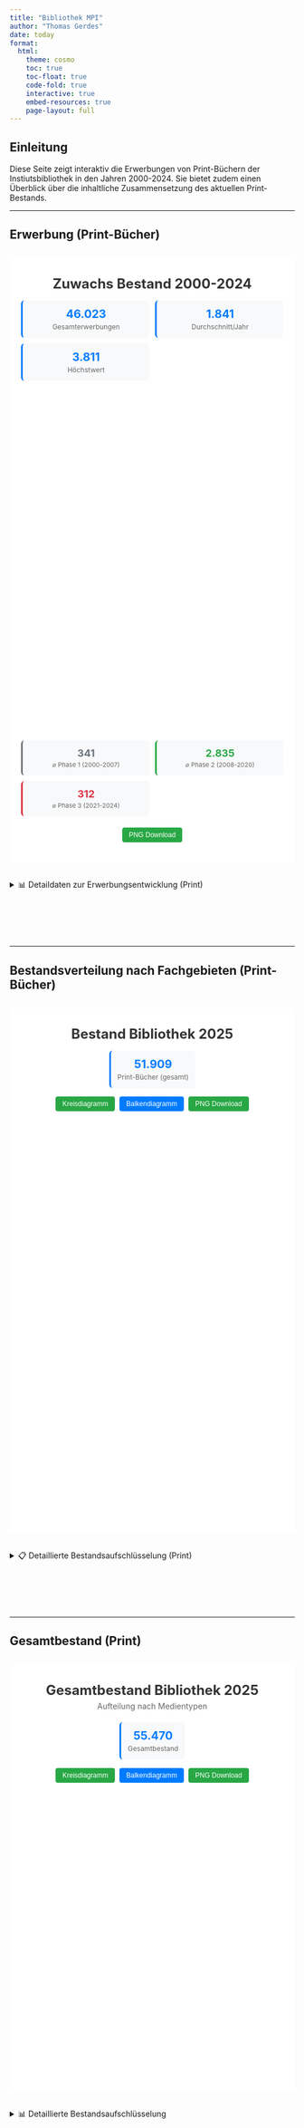 ---
title: "Bibliothek MPI"
author: "Thomas Gerdes"
date: today
format:
  html:
    theme: cosmo
    toc: true
    toc-float: true
    code-fold: true
    interactive: true
    embed-resources: true
    page-layout: full
---

## Einleitung

Diese Seite zeigt interaktiv die Erwerbungen von Print-Büchern der Instiutsbibliothek in den Jahren 2000-2024. Sie bietet zudem einen Überblick über die inhaltliche Zusammensetzung des aktuellen Print-Bestands.

---

## Erwerbung (Print-Bücher)

```{=html}
<script src="https://cdnjs.cloudflare.com/ajax/libs/Chart.js/3.9.1/chart.min.js"></script>

<style>
.quarto-container {
  max-width: 1400px !important;
}
body {
  margin: 0 20px;
}
</style>

<div style="background: white; padding: 20px; margin: 30px 0;">
  
  <h1 style="color: #333; text-align: center; margin: 10px 0 5px 0; font-size: 24px;">Zuwachs Bestand 2000-2024</h1>
  
  <div style="display: grid; grid-template-columns: repeat(auto-fit, minmax(180px, 1fr)); gap: 10px; margin: 15px 0;">
    <div style="background: #f8f9fa; padding: 12px; border-radius: 6px; text-align: center; border-left: 3px solid #007bff;">
      <div style="font-size: 20px; font-weight: bold; color: #007bff;" id="totalAcquisitions">46.023</div>
      <div style="font-size: 12px; color: #666; margin-top: 3px;">Gesamterwerbungen</div>
    </div>
    <div style="background: #f8f9fa; padding: 12px; border-radius: 6px; text-align: center; border-left: 3px solid #007bff;">
      <div style="font-size: 20px; font-weight: bold; color: #007bff;">1.841</div>
      <div style="font-size: 12px; color: #666; margin-top: 3px;">Durchschnitt/Jahr</div>
    </div>
    <div style="background: #f8f9fa; padding: 12px; border-radius: 6px; text-align: center; border-left: 3px solid #007bff;">
      <div style="font-size: 20px; font-weight: bold; color: #007bff;">3.811</div>
      <div style="font-size: 12px; color: #666; margin-top: 3px;">Höchstwert</div>
    </div>
  </div>

  <div style="position: relative; height: 600px; margin: 10px 0;">
    <canvas id="acquisitionsChart"></canvas>
  </div>
  
  <div style="display: grid; grid-template-columns: repeat(auto-fit, minmax(200px, 1fr)); gap: 10px; margin: 20px 0;">
    <div style="background: #f8f9fa; padding: 12px; border-radius: 6px; text-align: center; border-left: 3px solid #6c757d;">
      <div style="font-size: 18px; font-weight: bold; color: #6c757d;">341</div>
      <div style="font-size: 11px; color: #666; margin-top: 3px;">⌀ Phase 1 (2000-2007)</div>
    </div>
    <div style="background: #f8f9fa; padding: 12px; border-radius: 6px; text-align: center; border-left: 3px solid #28a745;">
      <div style="font-size: 18px; font-weight: bold; color: #28a745;">2.835</div>
      <div style="font-size: 11px; color: #666; margin-top: 3px;">⌀ Phase 2 (2008-2020)</div>
    </div>
    <div style="background: #f8f9fa; padding: 12px; border-radius: 6px; text-align: center; border-left: 3px solid #dc3545;">
      <div style="font-size: 18px; font-weight: bold; color: #dc3545;">312</div>
      <div style="font-size: 11px; color: #666; margin-top: 3px;">⌀ Phase 3 (2021-2024)</div>
    </div>
  </div>

  <div style="margin: 15px 0; display: flex; gap: 8px; justify-content: center;">
    <button onclick="downloadChart1()" style="padding: 6px 12px; border: none; border-radius: 4px; background: #28a745; color: white; cursor: pointer; font-size: 12px;">PNG Download</button>
  </div>
</div>

<script>
const acquisitionData = [
  { year: 2000, value: 328 }, { year: 2001, value: 381 }, { year: 2002, value: 296 },
  { year: 2003, value: 207 }, { year: 2004, value: 433 }, { year: 2005, value: 354 },
  { year: 2006, value: 222 }, { year: 2007, value: 504 }, { year: 2008, value: 2106 },
  { year: 2009, value: 3114 }, { year: 2010, value: 3742 }, { year: 2011, value: 3568 },
  { year: 2012, value: 1880 }, { year: 2013, value: 2655 }, { year: 2014, value: 2802 },
  { year: 2015, value: 2580 }, { year: 2016, value: 2928 }, { year: 2017, value: 3042 },
  { year: 2018, value: 3811 }, { year: 2019, value: 2471 }, { year: 2020, value: 2153 },
  { year: 2021, value: 674 }, { year: 2022, value: 176 }, { year: 2023, value: 189 }, { year: 2024, value: 209 }
];

let chart1;

function initChart1() {
  const ctx = document.getElementById('acquisitionsChart').getContext('2d');
  
  if (chart1) {
    chart1.destroy();
  }

  const phase1Data = acquisitionData.filter(d => d.year >= 2000 && d.year <= 2007);
  const phase2Data = acquisitionData.filter(d => d.year >= 2008 && d.year <= 2020);
  const phase3Data = acquisitionData.filter(d => d.year >= 2021 && d.year <= 2024);

  const config = {
    type: 'line',
    data: {
      labels: acquisitionData.map(d => d.year),
      datasets: [
        {
          label: 'MPI Geschichte (2000-2007): saturierte Bibliothek',
          data: acquisitionData.map(d => phase1Data.find(p => p.year === d.year)?.value || null),
          borderColor: '#6c757d',
          backgroundColor: '#6c757d',
          borderWidth: 2,
          pointRadius: 3,
          spanGaps: false
        },
        {
          label: 'MPI Diversity (2008-2020): Bibliothek im Aufbau',
          data: acquisitionData.map(d => phase2Data.find(p => p.year === d.year)?.value || null),
          borderColor: '#28a745',
          backgroundColor: '#28a745',
          borderWidth: 2,
          pointRadius: 3,
          spanGaps: false
        },
        {
          label: 'MPI Diversity (2021-2024): saturiert & nur 1 Abteilung',
          data: acquisitionData.map(d => phase3Data.find(p => p.year === d.year)?.value || null),
          borderColor: '#dc3545',
          backgroundColor: '#dc3545',
          borderWidth: 2,
          pointRadius: 3,
          spanGaps: false
        }
      ]
    },
    options: {
      responsive: true,
      maintainAspectRatio: false,
      scales: {
        x: {
          title: {
            display: true,
            text: 'Jahr',
            font: { size: 12 }
          },
          ticks: { font: { size: 10 } }
        },
        y: {
          title: {
            display: true,
            text: 'Anzahl Erwerbungen',
            font: { size: 12 }
          },
          beginAtZero: true,
          ticks: { font: { size: 10 } }
        }
      },
      plugins: {
        legend: {
          display: true,
          position: 'bottom',
          labels: {
            boxWidth: 15,
            padding: 10,
            font: { size: 10 },
            usePointStyle: true
          }
        }
      },
      interaction: {
        intersect: false,
        mode: 'index'
      }
    }
  };

  chart1 = new Chart(ctx, config);
}

function downloadChart1() {
  const link = document.createElement('a');
  link.download = 'erwerbungen_2000-2024.png';
  link.href = chart1.toBase64Image();
  link.click();
}

// Initialize
window.addEventListener('load', function() {
  initChart1();
});
</script>
```

<details>
<summary>📊 Detaildaten zur Erwerbungsentwicklung (Print)</summary>
<div class="details-content">

| Jahr | Erwerbungen | Jahr | Erwerbungen | Jahr | Erwerbungen |
|------|-------------|------|-------------|------|-------------|
| 2000 | 328 | 2009 | 3.114 | 2018 | 3.811 |
| 2001 | 381 | 2010 | 3.742 | 2019 | 2.471 |
| 2002 | 296 | 2011 | 3.568 | 2020 | 2.153 |
| 2003 | 207 | 2012 | 1.880 | 2021 | 674 |
| 2004 | 433 | 2013 | 2.655 | 2022 | 176 |
| 2005 | 354 | 2014 | 2.802 | 2023 | 189 |
| 2006 | 222 | 2015 | 2.580 | 2024 | 209 |
| 2007 | 504 | 2016 | 2.928 | | |
| 2008 | 2.106 | 2017 | 3.042 | | |

**Phasen-Durchschnitte:**
- Phase 1 (2000-2007): 341 Erwerbungen/Jahr
- Phase 2 (2008-2020): 2.835 Erwerbungen/Jahr  
- Phase 3 (2021-2024): 312 Erwerbungen/Jahr

</div>
</details>

<div style="height: 80px;"></div>

---

## Bestandsverteilung nach Fachgebieten (Print-Bücher)

```{=html}
<div style="background: white; padding: 20px; margin: 30px 0;">
  
  <h1 style="color: #333; text-align: center; margin: 10px 0 5px 0; font-size: 24px;">Bestand Bibliothek 2025</h1>
  
  <div style="display: flex; justify-content: center; margin: 15px 0;">
    <div style="background: #f8f9fa; padding: 12px; border-radius: 6px; text-align: center; border-left: 3px solid #007bff;">
      <div style="font-size: 20px; font-weight: bold; color: #007bff;" id="totalBooks2">51.909</div>
      <div style="font-size: 12px; color: #666; margin-top: 3px;">Print-Bücher (gesamt)</div>
    </div>
  </div>

  <div style="margin: 15px 0; display: flex; gap: 8px; justify-content: center;">
    <button id="pieBtn" onclick="changeChartType2('pie')" style="padding: 6px 12px; border: none; border-radius: 4px; background: #28a745; color: white; cursor: pointer; font-size: 12px;">Kreisdiagramm</button>
    <button id="barBtn" onclick="changeChartType2('bar')" style="padding: 6px 12px; border: none; border-radius: 4px; background: #007bff; color: white; cursor: pointer; font-size: 12px;">Balkendiagramm</button>
    <button onclick="downloadChart2()" style="padding: 6px 12px; border: none; border-radius: 4px; background: #28a745; color: white; cursor: pointer; font-size: 12px;">PNG Download</button>
  </div>

  <div style="position: relative; height: 700px; margin: 10px 0;">
    <canvas id="subjectChart"></canvas>
  </div>
</div>

<script>
const subjectData = [
  { signature: 'LA-LC', name: 'Sozial- und Kulturanthropologie & empirische Kulturwissenschaft', count: 22812 },
  { signature: 'LD-LZ', name: 'Archäologie, Musik und Kunst', count: 82 },
  { signature: 'MN-MS', name: 'Soziologie', count: 5114 },
  { signature: 'B', name: 'Religion', count: 4764 },
  { signature: 'C', name: 'Philosophie', count: 3463 },
  { signature: 'N', name: 'Geschichte', count: 2328 },
  { signature: 'R', name: 'Geografie', count: 1902 },
  { signature: 'P', name: 'Recht', count: 1873 },
  { signature: 'Ref', name: 'Referenz', count: 1844 },
  { signature: 'MA-ML', name: 'Politologie', count: 2453 },
  { signature: 'MT-MZ', name: 'Gesundheit und Militär', count: 4 },
  { signature: 'A', name: 'Allgemeines', count: 538 },
  { signature: 'Q', name: 'Wirtschaftswissenschaften', count: 471 },
  { signature: 'E', name: 'Allgemeine Sprachwissenschaft', count: 222 },
  { signature: 'G', name: 'Germanistik', count: 98 },
  { signature: 'H', name: 'Anglistik', count: 79 },
  { signature: 'I', name: 'Romanistik', count: 37 },
  { signature: 'F', name: 'Klassische Philologie', count: 23 },
  { signature: 'D', name: 'Pädagogik', count: 22 },
  { signature: 'Z', name: 'Sonstiges', count: 18 },
  { signature: 'W', name: 'Biologie', count: 10 }
];

const totalBooks = subjectData.reduce((sum, item) => sum + item.count, 0);
let chart2;
let currentChartType2 = 'pie';

const colors = [
  '#007bff', '#28a745', '#dc3545', '#ffc107', '#17a2b8', 
  '#6f42c1', '#fd7e14', '#20c997', '#6c757d', '#e83e8c',
  '#007bff80', '#28a74580', '#dc354580', '#ffc10780', '#17a2b880',
  '#6f42c180', '#fd7e1480', '#20c99780', '#007bff40', '#28a74540', '#dc354540'
];

function initChart2(type = 'pie') {
  const ctx = document.getElementById('subjectChart').getContext('2d');
  
  if (chart2) {
    chart2.destroy();
  }

  currentChartType2 = type;
  updateActiveButton2();

  // Für Balkendiagramm: sortiere nach Bestandsgröße (groß zu klein)
  let dataToUse = subjectData;
  let colorsToUse = colors;
  
  if (type === 'bar') {
    // Erstelle Index-Mapping für ursprüngliche Reihenfolge
    const indexMapping = {};
    subjectData.forEach((item, index) => {
      indexMapping[`${item.signature}-${item.name}`] = index;
    });
    
    // Sortiere Daten nach count (absteigend)
    dataToUse = [...subjectData].sort((a, b) => b.count - a.count);
    
    // Sortiere Farben entsprechend der neuen Reihenfolge
    colorsToUse = dataToUse.map(item => {
      const originalIndex = indexMapping[`${item.signature}-${item.name}`];
      return colors[originalIndex];
    });
  }

  const config = {
    type: type,
    data: {
      labels: dataToUse.map(d => `${d.signature} - ${d.name}`),
      datasets: [{
        label: 'Anzahl Bücher',
        data: dataToUse.map(d => d.count),
        backgroundColor: colorsToUse,
        borderColor: colorsToUse.map(color => color.replace('80', '').replace('40', '')),
        borderWidth: 1
      }]
    },
    options: {
      responsive: true,
      maintainAspectRatio: false,
      layout: {
        padding: {
          bottom: type === 'bar' ? 60 : 20,
          left: 10,
          right: 10,
          top: 10
        }
      },
      plugins: {
        legend: {
          display: type === 'pie',
          position: 'bottom',
          labels: {
            boxWidth: 12,
            padding: 8,
            font: { size: 9 },
            usePointStyle: true
          }
        },
        tooltip: type === 'bar' ? {
          callbacks: {
            title: function(context) {
              return null; // Keine Titel-Zeile
            },
            label: function(context) {
              const percentage = ((context.parsed.y / totalBooks) * 100).toFixed(1);
              const item = dataToUse[context.dataIndex];
              return `${item.signature} - ${item.name}: ${context.parsed.y.toLocaleString('de-DE')} (${percentage}%)`;
            }
          }
        } : {
          callbacks: {
            label: function(context) {
              const percentage = ((context.parsed / totalBooks) * 100).toFixed(1);
              const item = dataToUse[context.dataIndex];
              return `${item.signature} - ${item.name}: ${context.parsed.toLocaleString('de-DE')} (${percentage}%)`;
            }
          }
        }
      },
      scales: type === 'bar' ? {
        x: {
          title: {
            display: true,
            text: 'Signaturgruppe',
            font: { size: 12 }
          },
          ticks: {
            maxRotation: 45,
            minRotation: 45,
            font: { size: 8 },
            callback: function(value, index) {
              const item = dataToUse[index];
              if (item) {
                const label = `${item.signature} - ${item.name}`;
                return label.length > 25 ? label.substr(0, 22) + '...' : label;
              }
              return value;
            }
          }
        },
        y: {
          title: {
            display: true,
            text: 'Anzahl Bücher',
            font: { size: 12 }
          },
          beginAtZero: true,
          ticks: { font: { size: 10 } }
        }
      } : {}
    }
  };

  chart2 = new Chart(ctx, config);
}

function changeChartType2(type) {
  initChart2(type);
}

function updateActiveButton2() {
  document.getElementById('pieBtn').style.background = currentChartType2 === 'pie' ? '#28a745' : '#007bff';
  document.getElementById('barBtn').style.background = currentChartType2 === 'bar' ? '#28a745' : '#007bff';
}

function downloadChart2() {
  const link = document.createElement('a');
  link.download = 'bestand_sachgruppen_2025.png';
  link.href = chart2.toBase64Image();
  link.click();
}

function updateStats2() {
  document.getElementById('totalBooks2').textContent = totalBooks.toLocaleString('de-DE');
}

// Initialize
window.addEventListener('load', function() {
  initChart2();
  updateStats2();
});
</script>
```

<details>
<summary>📋 Detaillierte Bestandsaufschlüsselung (Print)</summary>
<div class="details-content">

**Print-Bücher**: 51.820

**Vollständige Aufschlüsselung:**

| Signatur | Fachbereich | Anzahl | Anteil |
|----------|-------------|---------|---------|
| LA-LC | Sozial- und Kulturanthropologie & empirische Kulturwissenschaft | 22.812 | 44,0% |
| MN-MS | Soziologie | 5.114 | 9,9% |
| B | Religion | 4.764 | 9,2% |
| C | Philosophie | 3.463 | 6,7% |
| MA-ML | Politologie | 2.453 | 4,7% |
| N | Geschichte | 2.328 | 4,5% |
| R | Geografie | 1.902 | 3,7% |
| P | Recht | 1.873 | 3,6% |
| Ref | Referenz | 1.844 | 3,6% |
| A | Allgemeines | 538 | 1,0% |
| Q | Wirtschaftswissenschaften | 471 | 0,9% |
| E | Allgemeine Sprachwissenschaft | 222 | 0,4% |
| G | Germanistik | 98 | 0,2% |
| LD-LZ | Archäologie, Musik und Kunst | 82 | 0,2% |
| H | Anglistik | 79 | 0,2% |
| I | Romanistik | 37 | 0,1% |
| F | Klassische Philologie | 23 | <0,1% |
| D | Pädagogik | 22 | <0,1% |
| Z | Sonstiges | 18 | <0,1% |
| W | Biologie | 10 | <0,1% |
| MT-MZ | Gesundheit und Militär | 4 | <0,1% |

</div>
</details>

<div style="height: 80px;"></div>

---

## Gesamtbestand (Print)

```{=html}
<div style="background: white; padding: 20px; margin: 30px 0;">
  
  <h1 style="color: #333; text-align: center; margin: 10px 0 5px 0; font-size: 24px;">Gesamtbestand Bibliothek 2025</h1>
  <p style="text-align: center; color: #666; margin: 0 0 20px 0; font-size: 14px;">Aufteilung nach Medientypen</p>
  
  <div style="display: flex; justify-content: center; margin: 15px 0;">
    <div style="background: #f8f9fa; padding: 12px; border-radius: 6px; text-align: center; border-left: 3px solid #007bff;">
      <div style="font-size: 20px; font-weight: bold; color: #007bff;" id="totalCollection">55.470</div>
      <div style="font-size: 12px; color: #666; margin-top: 3px;">Gesamtbestand</div>
    </div>
  </div>

  <div style="margin: 15px 0; display: flex; gap: 8px; justify-content: center;">
    <button id="pieBtn3" onclick="changeChartType3('pie')" style="padding: 6px 12px; border: none; border-radius: 4px; background: #28a745; color: white; cursor: pointer; font-size: 12px;">Kreisdiagramm</button>
    <button id="barBtn3" onclick="changeChartType3('bar')" style="padding: 6px 12px; border: none; border-radius: 4px; background: #007bff; color: white; cursor: pointer; font-size: 12px;">Balkendiagramm</button>
    <button onclick="downloadChart3()" style="padding: 6px 12px; border: none; border-radius: 4px; background: #28a745; color: white; cursor: pointer; font-size: 12px;">PNG Download</button>
  </div>

  <div style="position: relative; height: 500px; margin: 10px 0;">
    <canvas id="totalCollectionChart"></canvas>
  </div>
</div>

<script>
const collectionData = [
  { name: 'Bücher', count: 51820 },
  { name: 'Gebundene Zeitschriftenbände', count: 3561 }
];

const totalCollection = collectionData.reduce((sum, item) => sum + item.count, 0);
let chart3;
let currentChartType3 = 'pie';

const collectionColors = ['#007bff', '#28a745'];

function initChart3(type = 'pie') {
  const ctx = document.getElementById('totalCollectionChart').getContext('2d');
  
  if (chart3) {
    chart3.destroy();
  }

  currentChartType3 = type;
  updateActiveButton3();

  const config = {
    type: type,
    data: {
      labels: collectionData.map(d => d.name),
      datasets: [{
        label: 'Anzahl Medien',
        data: collectionData.map(d => d.count),
        backgroundColor: collectionColors,
        borderColor: collectionColors,
        borderWidth: 1
      }]
    },
    options: {
      responsive: true,
      maintainAspectRatio: false,
      layout: {
        padding: {
          bottom: type === 'bar' ? 40 : 20,
          left: 10,
          right: 10,
          top: 10
        }
      },
      plugins: {
        legend: {
          display: type === 'pie',
          position: 'bottom',
          labels: {
            boxWidth: 15,
            padding: 15,
            font: { size: 12 },
            usePointStyle: true
          }
        },
        tooltip: type === 'bar' ? {
          callbacks: {
            title: function(context) {
              return null;
            },
            label: function(context) {
              const percentage = ((context.parsed.y / totalCollection) * 100).toFixed(1);
              const item = collectionData[context.dataIndex];
              return `${item.name}: ${context.parsed.y.toLocaleString('de-DE')} (${percentage}%)`;
            }
          }
        } : {
          callbacks: {
            label: function(context) {
              const percentage = ((context.parsed / totalCollection) * 100).toFixed(1);
              const item = collectionData[context.dataIndex];
              return `${item.name}: ${context.parsed.toLocaleString('de-DE')} (${percentage}%)`;
            }
          }
        }
      },
      scales: type === 'bar' ? {
        x: {
          title: {
            display: true,
            text: 'Medientyp',
            font: { size: 12 }
          },
          ticks: {
            font: { size: 11 }
          }
        },
        y: {
          title: {
            display: true,
            text: 'Anzahl Medien',
            font: { size: 12 }
          },
          beginAtZero: true,
          ticks: { font: { size: 10 } }
        }
      } : {}
    }
  };

  chart3 = new Chart(ctx, config);
}

function changeChartType3(type) {
  initChart3(type);
}

function updateActiveButton3() {
  document.getElementById('pieBtn3').style.background = currentChartType3 === 'pie' ? '#28a745' : '#007bff';
  document.getElementById('barBtn3').style.background = currentChartType3 === 'bar' ? '#28a745' : '#007bff';
}

function downloadChart3() {
  const link = document.createElement('a');
  link.download = 'gesamtbestand_2025.png';
  link.href = chart3.toBase64Image();
  link.click();
}

function updateStats3() {
  document.getElementById('totalCollection').textContent = totalCollection.toLocaleString('de-DE');
}

// Initialize
window.addEventListener('load', function() {
  initChart3();
  updateStats3();
});
</script>
```

<details>
<summary>📊 Detaillierte Bestandsaufschlüsselung</summary>
<div class="details-content">

**Gesamtbestand (Print)**: 55.381 Medien

**Aufschlüsselung nach Medientypen:**

| Medientyp | Anzahl | Anteil |
|-----------|---------|---------|
| Bücher | 51.820 | 93,6% |
| Gebundene Zeitschriftenbände | 3.561 | 6,4% |

</div>
</details>

<div style="height: 120px;"></div>
